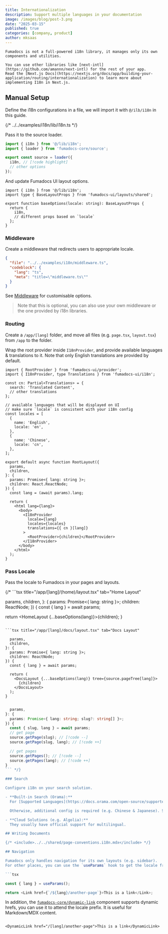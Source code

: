 ```yaml
---
title: Internationalization
description: Support multiple languages in your documentation
image: /images/blog/post-3.png
date: "2025-03-15"
published: true
categories: [company, product]
author: mksaas
---
```


<Callout title='Before you get started'>

    Fumadocs is not a full-powered i18n library, it manages only its own components and utilities.

    You can use other libraries like [next-intl](https://github.com/amannn/next-intl) for the rest of your app.
    Read the [Next.js Docs](https://nextjs.org/docs/app/building-your-application/routing/internationalization) to learn more about implementing I18n in Next.js.

</Callout>

## Manual Setup

Define the i18n configurations in a file, we will import it with `@/ilb/i18n` in this guide.

{/* <include cwd meta='title="lib/i18n.ts"'>
  ../../examples/i18n/lib/i18n.ts
</include> */}

Pass it to the source loader.

```ts title="lib/source.ts"
import { i18n } from '@/lib/i18n';
import { loader } from 'fumadocs-core/source';

export const source = loader({
  i18n, // [!code highlight]
  // other options
});
```

And update Fumadocs UI layout options.

```tsx title="app/layout.config.tsx"
import { i18n } from '@/lib/i18n';
import type { BaseLayoutProps } from 'fumadocs-ui/layouts/shared';

export function baseOptions(locale: string): BaseLayoutProps {
  return {
    i18n,
    // different props based on `locale`
  };
}
```

### Middleware

Create a middleware that redirects users to appropriate locale.

```json doc-gen:file
{
  "file": "../../examples/i18n/middleware.ts",
  "codeblock": {
    "lang": "ts",
    "meta": "title=\"middleware.ts\""
  }
}
```

See [Middleware](/docs/headless/internationalization#middleware) for customisable options.

> Note that this is optional, you can also use your own middleware or the one provided by i18n libraries.

### Routing

Create a `/app/[lang]` folder, and move all files (e.g. `page.tsx`, `layout.tsx`) from `/app` to the folder.

Wrap the root provider inside `I18nProvider`, and provide available languages & translations to it.
Note that only English translations are provided by default.

```tsx title="app/[lang]/layout.tsx"
import { RootProvider } from 'fumadocs-ui/provider';
import { I18nProvider, type Translations } from 'fumadocs-ui/i18n';

const cn: Partial<Translations> = {
  search: 'Translated Content',
  // other translations
};

// available languages that will be displayed on UI
// make sure `locale` is consistent with your i18n config
const locales = [
  {
    name: 'English',
    locale: 'en',
  },
  {
    name: 'Chinese',
    locale: 'cn',
  },
];

export default async function RootLayout({
  params,
  children,
}: {
  params: Promise<{ lang: string }>;
  children: React.ReactNode;
}) {
  const lang = (await params).lang;

  return (
    <html lang={lang}>
      <body>
        <I18nProvider
          locale={lang}
          locales={locales}
          translations={{ cn }[lang]}
        >
          <RootProvider>{children}</RootProvider>
        </I18nProvider>
      </body>
    </html>
  );
}
```

### Pass Locale

Pass the locale to Fumadocs in your pages and layouts.

{/* ```tsx title="/app/[lang]/(home)/layout.tsx" tab="Home Layout"

  params,
  children,
}: {
  params: Promise<{ lang: string }>;
  children: ReactNode;
}) {
  const { lang } = await params;

  return <HomeLayout {...baseOptions(lang)}>{children}</HomeLayout>;
}
```

```tsx title="/app/[lang]/docs/layout.tsx" tab="Docs Layout"

  params,
  children,
}: {
  params: Promise<{ lang: string }>;
  children: ReactNode;
}) {
  const { lang } = await params;

  return (
    <DocsLayout {...baseOptions(lang)} tree={source.pageTree[lang]}>
      {children}
    </DocsLayout>
  );
}
```

```ts title="page.tsx" tab="Docs Page"

  params,
}: {
  params: Promise<{ lang: string; slug?: string[] }>;
}) {
  const { slug, lang } = await params;
  // get page
  source.getPage(slug); // [!code --]
  source.getPage(slug, lang); // [!code ++]

  // get pages
  source.getPages(); // [!code --]
  source.getPages(lang); // [!code ++]
}
``` */}

### Search

Configure i18n on your search solution.

- **Built-in Search (Orama):**
  For [Supported Languages](https://docs.orama.com/open-source/supported-languages#officially-supported-languages), no further changes are needed.

  Otherwise, additional config is required (e.g. Chinese & Japanese). See [Special Languages](/docs/headless/search/orama#special-languages).

- **Cloud Solutions (e.g. Algolia):**
  They usually have official support for multilingual.

## Writing Documents

{/* <include>../../shared/page-conventions.i18n.mdx</include> */}

## Navigation

Fumadocs only handles navigation for its own layouts (e.g. sidebar).
For other places, you can use the `useParams` hook to get the locale from url, and attend it to `href`.

```tsx

const { lang } = useParams();

return <Link href={`/${lang}/another-page`}>This is a link</Link>;
```

In addition, the [`fumadocs-core/dynamic-link`](/docs/headless/components/link#dynamic-hrefs) component supports dynamic hrefs, you can use it to attend the locale prefix.
It is useful for Markdown/MDX content.

```mdx title="content.mdx"

<DynamicLink href="/[lang]/another-page">This is a link</DynamicLink>
```
